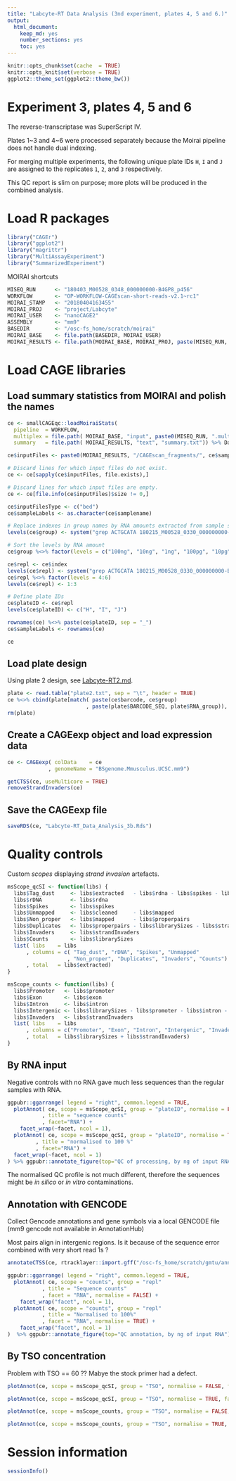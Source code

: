 ```yaml
---
title: "Labcyte-RT Data Analysis (3nd experiment, plates 4, 5 and 6.)"
output:
  html_document:
    keep_md: yes
    number_sections: yes
    toc: yes
---
```


```r
knitr::opts_chunk$set(cache  = TRUE)
knitr::opts_knit$set(verbose = TRUE)
ggplot2::theme_set(ggplot2::theme_bw())
```

Experiment 3, plates 4, 5 and 6
===============================

The reverse-transcriptase was SuperScript IV.

Plates 1~3 and 4~6 were processed separately because the Moirai pipeline does
not handle dual indexing.

For merging multiple experiments, the following unique plate IDs `H`, `I` and
`J` are assigned to the replicates `1`, `2`, and `3` respectively.

This QC report is slim on purpose; more plots will be produced in the combined
analysis.


Load R packages
===============

```r
library("CAGEr")
library("ggplot2")
library("magrittr")
library("MultiAssayExperiment")
library("SummarizedExperiment")
```

MOIRAI shortcuts

```r
MISEQ_RUN      <- "180403_M00528_0348_000000000-B4GP8_p456"
WORKFLOW       <- "OP-WORKFLOW-CAGEscan-short-reads-v2.1~rc1"
MOIRAI_STAMP   <- "20180404163455"
MOIRAI_PROJ    <- "project/Labcyte" 
MOIRAI_USER    <- "nanoCAGE2" 
ASSEMBLY       <- "mm9"
BASEDIR        <- "/osc-fs_home/scratch/moirai"
MOIRAI_BASE    <- file.path(BASEDIR, MOIRAI_USER)
MOIRAI_RESULTS <- file.path(MOIRAI_BASE, MOIRAI_PROJ, paste(MISEQ_RUN, WORKFLOW, MOIRAI_STAMP, sep = "."))
```

Load CAGE libraries
===================

Load summary statistics from MOIRAI and polish the names
--------------------------------------------------------

```r
ce <- smallCAGEqc::loadMoiraiStats(
  pipeline  = WORKFLOW,
  multiplex = file.path( MOIRAI_BASE, "input", paste0(MISEQ_RUN, ".multiplex.txt")),
  summary   = file.path( MOIRAI_RESULTS, "text", "summary.txt")) %>% DataFrame

ce$inputFiles <- paste0(MOIRAI_RESULTS, "/CAGEscan_fragments/", ce$samplename, ".bed")

# Discard lines for which input files do not exist.
ce <- ce[sapply(ce$inputFiles, file.exists),]

# Discard lines for which input files are empty.
ce <- ce[file.info(ce$inputFiles)$size != 0,]

ce$inputFilesType <- c("bed")
ce$sampleLabels <- as.character(ce$samplename)

# Replace indexes in group names by RNA amounts extracted from sample sheet.
levels(ce$group) <- system("grep ACTGCATA 180215_M00528_0330_000000000-B4GPD.SampleSheet.csv | cut -f 6,10 -d , | grep g_ | sort | cut -f2 -d, | cut -f1 -d_", intern = TRUE)

# Sort the levels by RNA amount
ce$group %<>% factor(levels = c("100ng", "10ng", "1ng", "100pg", "10pg"))

ce$repl <- ce$index
levels(ce$repl) <- system("grep ACTGCATA 180215_M00528_0330_000000000-B4GPD.SampleSheet.csv | cut -f 6,10 -d , | grep g_ | sort | cut -f 2 -d _ | sed 's/\r//'", intern = TRUE)
ce$repl %<>% factor(levels = 4:6)
levels(ce$repl) <- 1:3

# Define plate IDs
ce$plateID <- ce$repl
levels(ce$plateID) <- c("H", "I", "J")

rownames(ce) %<>% paste(ce$plateID, sep = "_")
ce$sampleLabels <- rownames(ce)

ce
```


Load plate design
-----------------

Using plate 2 design, see [Labcyte-RT2.md](Labcyte-RT2.md).
```r
plate <- read.table("plate2.txt", sep = "\t", header = TRUE)
ce %<>% cbind(plate[match( paste(ce$barcode, ce$group)
                         , paste(plate$BARCODE_SEQ, plate$RNA_group)), ])
rm(plate)
```


Create a CAGEexp object and load expression data
------------------------------------------------

```r
ce <- CAGEexp( colData    = ce
             , genomeName = "BSgenome.Mmusculus.UCSC.mm9")
```

```r
getCTSS(ce, useMulticore = TRUE)
removeStrandInvaders(ce)
```


Save the CAGEexp file
---------------------

```r
saveRDS(ce, "Labcyte-RT_Data_Analysis_3b.Rds")
```


Quality controls
================

Custom _scopes_ displaying _strand invasion_ artefacts.

```r
msScope_qcSI <- function(libs) {
  libs$Tag_dust     <- libs$extracted   - libs$rdna - libs$spikes - libs$cleaned
  libs$rDNA         <- libs$rdna
  libs$Spikes       <- libs$spikes
  libs$Unmapped     <- libs$cleaned     - libs$mapped
  libs$Non_proper   <- libs$mapped      - libs$properpairs
  libs$Duplicates   <- libs$properpairs - libs$librarySizes - libs$strandInvaders
  libs$Invaders     <- libs$strandInvaders
  libs$Counts       <- libs$librarySizes
  list( libs    = libs
      , columns = c( "Tag_dust", "rDNA", "Spikes", "Unmapped"
                   , "Non_proper", "Duplicates", "Invaders", "Counts")
      , total   = libs$extracted)
}

msScope_counts <- function(libs) {
  libs$Promoter   <- libs$promoter
  libs$Exon       <- libs$exon
  libs$Intron     <- libs$intron
  libs$Intergenic <- libs$librarySizes - libs$promoter - libs$intron - libs$exon
  libs$Invaders   <- libs$strandInvaders
  list( libs    = libs
      , columns = c("Promoter", "Exon", "Intron", "Intergenic", "Invaders")
      , total   = libs$librarySizes + libs$strandInvaders)
}
```

By RNA input
------------

Negative controls with no RNA gave much less sequences than the regular
samples with RNA.

```r
ggpubr::ggarrange( legend = "right", common.legend = TRUE,
  plotAnnot( ce, scope = msScope_qcSI, group = "plateID", normalise = FALSE
           , title = "sequence counts"
           , facet="RNA") +
    facet_wrap(~facet, ncol = 1),
  plotAnnot( ce, scope = msScope_qcSI, group = "plateID", normalise = TRUE
         , title = "normalised to 100 %"
         , facet="RNA") +
  facet_wrap(~facet, ncol = 1)
) %>% ggpubr::annotate_figure(top="QC of processing, by ng of input RNA")
```

The normalised QC profile is not much different, therefore
the sequences might be _in silico_ or _in vitro_ contaminations.


Annotation with GENCODE
-----------------------

Collect Gencode annotations and gene symbols via a local GENCODE file
(mm9 gencode not available in AnnotationHub)

Most pairs align in intergenic regions.  Is it because of the sequence error
combined with very short read 1s ?

```r
annotateCTSS(ce, rtracklayer::import.gff("/osc-fs_home/scratch/gmtu/annotation/mus_musculus/gencode-M1/gencode.vM1.annotation.gtf.gz"))
```

```r
ggpubr::ggarrange( legend = "right", common.legend = TRUE,
  plotAnnot( ce, scope = "counts", group = "repl"
           , title = "Sequence counts"
           , facet = "RNA", normalise = FALSE) +
    facet_wrap("facet", ncol = 1),
  plotAnnot( ce, scope = "counts", group = "repl"
           , title = "Normalised to 100%"
           , facet = "RNA", normalise = TRUE) +
    facet_wrap("facet", ncol = 1)
)  %>% ggpubr::annotate_figure(top="QC annotation, by ng of input RNA")
```


By TSO concentration
--------------------

Problem with TSO == 60 ??  Mabye the stock primer had a defect.

```r
plotAnnot(ce, scope = msScope_qcSI, group = "TSO", normalise = FALSE, facet = "RNA", title = "QC, sequence counts, by RNA quantity")
```

```r
plotAnnot(ce, scope = msScope_qcSI, group = "TSO", normalise = TRUE, facet = "RNA", title = "QC, normalised to 100 %, by RNA quantity")
```

```r
plotAnnot(ce, scope = msScope_counts, group = "TSO", normalise = FALSE, facet = "RNA", title = "QC annotation, normalised to 100 %, by RNA quantity")
```

```r
plotAnnot(ce, scope = msScope_counts, group = "TSO", normalise = TRUE, facet = "RNA", title = "QC annotation, normalised to 100 %, by RNA quantity")
```


Session information
===================

```r
sessionInfo()
```